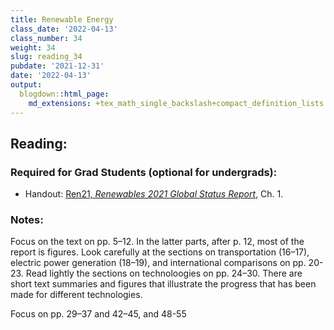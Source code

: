 ```yaml
---
title: Renewable Energy
class_date: '2022-04-13'
class_number: 34
weight: 34
slug: reading_34
pubdate: '2021-12-31'
date: '2022-04-13'
output:
  blogdown::html_page:
    md_extensions: +tex_math_single_backslash+compact_definition_lists
---
```

## Reading:

### Required for Grad Students (optional for undergrads):

* Handout: [Ren21, _Renewables 2021 Global Status Report_](/files/reading_handouts/GSR2021_Full_Report){target="_blank"}, Ch. 1.

### Notes:

Focus on the text on pp. 5--12. In the latter parts, after p. 12, most of the report is figures. Look carefully at the sections on transportation (16--17), electric power generation (18--19), and international comparisons on pp. 20-23. Read lightly the sections on technoloogies on pp. 24--30. There are short text summaries and figures that illustrate the progress that has been made for different technologies.

Focus on pp. 29--37 and 42--45, and 48-55
